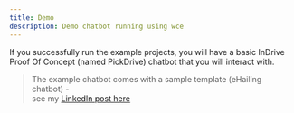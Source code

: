 ```yaml
---
title: Demo
description: Demo chatbot running using wce
---
```


If you successfully run the example projects, you will have a basic InDrive Proof Of Concept (named PickDrive) chatbot that you will interact with.


> The example chatbot comes with a sample template (eHailing chatbot) -
> \
> see my [LinkedIn post here](https://www.linkedin.com/posts/donchinhuru_whatsapp-chatbot-pickdrive-activity-7204897402921566210-Fab9?utm_source=share&utm_medium=member_desktop)

